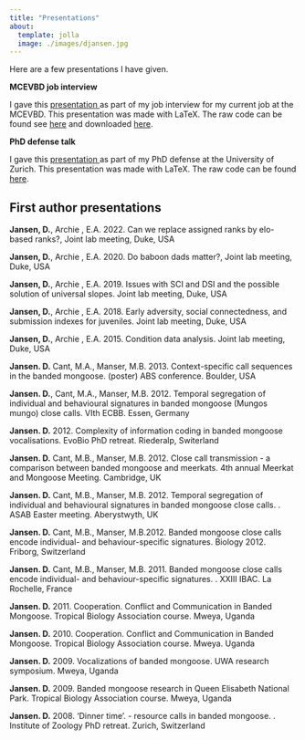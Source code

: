 ---
title: "Presentations"
about:
  template: jolla
  image: ./images/djansen.jpg
---

Here are a few presentations I have given.

**MCEVBD job interview**

I gave this <a href="./files/MCEVBD_presentation.pdf"> presentation </a> as part of my job interview for my current job at the MCEVBD. This presentation was made with LaTeX. The raw code can be found see <a href="./files/MCEVBD_presentation_code.pdf">here</a> and downloaded [here](./files/JansenD_presentation.Rtex).

**PhD defense talk**

I gave this <a href="./files/PhD_defence_talk_29APR13.pdf"> presentation </a> as part of my PhD defense at the University of Zurich. This presentation was made with LaTeX. The raw code can be found [here](./files/PhD_defence_talk_29APR13.tex).



## First author presentations

**Jansen, D.**, Archie , E.A. 2022. Can we replace assigned ranks by elo-based ranks?, Joint lab meeting, Duke, USA

**Jansen, D.**, Archie , E.A. 2020. Do baboon dads matter?, Joint lab meeting, Duke, USA

**Jansen, D.**, Archie , E.A. 2019. Issues with SCI and DSI and the possible solution of universal slopes. Joint lab meeting, Duke, USA

**Jansen, D.**, Archie , E.A. 2018. Early adversity, social connectedness, and submission indexes for juveniles. Joint lab meeting, Duke, USA

**Jansen, D.**, Archie , E.A. 2015. Condition data analysis. Joint lab meeting, Duke, USA

**Jansen. D.** Cant, M.A., Manser, M.B. 2013. Context-specific call sequences in the banded mongoose. (poster) ABS conference. Boulder, USA

**Jansen. D.**, Cant, M.A., Manser, M.B. 2012. Temporal segregation of individual and behavioural signatures in banded mongoose (Mungos mungo) close calls. VIth ECBB. Essen, Germany

**Jansen. D.** 2012. Complexity of information coding in banded mongoose vocalisations. EvoBio PhD retreat. Riederalp, Switerland

**Jansen. D.** Cant, M.B., Manser, M.B. 2012. Close call transmission - a comparison between banded mongoose and meerkats. 4th annual Meerkat and Mongoose Meeting. Cambridge, UK

**Jansen. D.** Cant, M.B., Manser, M.B. 2012. Temporal segregation of individual and behavioural signatures in banded mongoose close calls. . ASAB Easter meeting. Aberystwyth, UK

**Jansen. D.** Cant, M.B., Manser, M.B.2012. Banded mongoose close calls encode individual- and behaviour-specific signatures. Biology 2012. Friborg, Switzerland

**Jansen. D.** Cant, M.B., Manser, M.B. 2011. Banded mongoose close calls encode individual- and behaviour-specific signatures. . XXIII IBAC. La Rochelle, France

**Jansen. D.** 2011. Cooperation. Conflict and Communication in Banded Mongoose. Tropical Biology Association course. Mweya, Uganda

**Jansen. D.** 2010. Cooperation. Conflict and Communication in Banded Mongoose. Tropical Biology Association course. Mweya. Uganda

**Jansen. D.** 2009. Vocalizations of banded mongoose. UWA research symposium. Mweya, Uganda

**Jansen. D.** 2009. Banded mongoose research in Queen Elisabeth National Park. Tropical Biology Association course. Mweya, Uganda

**Jansen. D.** 2008. ‘Dinner time’. - resource calls in banded mongoose. . Institute of Zoology PhD retreat. Zurich, Switzerland
